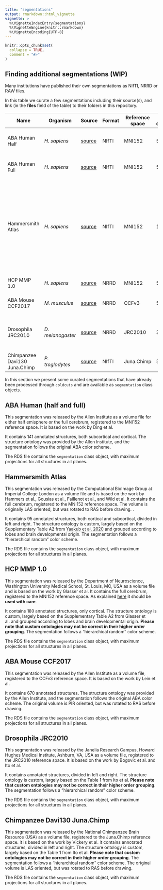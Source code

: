 ```yaml
---
title: "segmentations"
output: rmarkdown::html_vignette
vignette: >
  %\VignetteIndexEntry{segmentations}
  %\VignetteEngine{knitr::rmarkdown}
  %\VignetteEncoding{UTF-8}
---
```


```r
knitr::opts_chunk$set(
  collapse = TRUE,
  comment = "#>"
)
```


## Finding additional segmentations (WIP)

Many institutions have published their own segmentations as NIfTI, NRRD or RAW files.

In this table we curate a few segmentations including their source(s), and link (in the **files** field of the table) to their folders in this repository.

| Name | Organism | Source | Format | Reference space | Voxel dimension | Orientation | Ontology | Files | Citation | 
| --- | --- | --- | --- | --- | --- | --- | --- | --- | --- |
| ABA Human Half | _H. sapiens_ | [source](https://community.brain-map.org/t/allen-human-reference-atlas-3d-2020-new/405) | NIfTI | MNI152 | 500 &mu;m | RAS | [ontology](http://help.brain-map.org/display/api/Downloading+an+Ontology%27s+Structure+Graph) | [files](https://github.com/langleylab/coldcuts_segmentations/tree/main/ABA_Human_full) | [Ding et al.](https://pubmed.ncbi.nlm.nih.gov/27418273/) _J. Comp. Neurol._ 2016 |
| ABA Human Full | _H. sapiens_ | [source](https://community.brain-map.org/t/allen-human-reference-atlas-3d-2020-new/405) | NIfTI | MNI152 | 500 &mu;m | RAS | [ontology](http://help.brain-map.org/display/api/Downloading+an+Ontology%27s+Structure+Graph) | [files](https://github.com/langleylab/coldcuts_segmentations/tree/main/ABA_Human_half) | [Ding et al.](https://pubmed.ncbi.nlm.nih.gov/27418273/) _J. Comp. Neurol._ 2016 |
| Hammersmith Atlas | _H. sapiens_ | [source](http://brain-development.org/brain-atlases/adult-brain-atlases/adult-brain-maximum-probability-map-hammers-mith-atlas-n30r83-in-mni-space/) | NIfTI | MNI152 | 1 mm | LAS | custom ontology | [files](https://github.com/langleylab/coldcuts_segmentations/tree/main/Hammersmith) | [Hammers et al.](http://www.ncbi.nlm.nih.gov/pubmed/12874777) _Human Brain Mapping_ 2003, [Gousias et al.](http://www.ncbi.nlm.nih.gov/pubmed/18234511) _NeuroImage_ 2007, [Faillenot et al.](http://doi.org/10.1016/j.neuroimage.2017.01.073) _NeuroImage_ 2017, [Wild et al.](http://doi.org/10.1371/journal.pone.0180866) PLoS ONE 2017, | 
| HCP MMP 1.0 | _H. sapiens_ | [source](https://neurovault.org/collections/1549/) | NRRD | MNI152 | 500 &mu;m | RAS | custom ontology | [files](https://github.com/langleylab/coldcuts_segmentations/tree/main/HCP_MMP) | [Glasser et al.](http://doi.org/10.1038/nature18933) _Nature_ 2016 |
| ABA Mouse CCF2017 | _M. musculus_ | [source](http://download.alleninstitute.org/informatics-archive/current-release/mouse_ccf/annotation/ccf_2017/structure_masks/) | NRRD | CCFv3 | 50 &mu;m | PIR | [ontology](http://help.brain-map.org/display/api/Downloading+an+Ontology%27s+Structure+Graph) | [files](https://github.com/langleylab/coldcuts_segmentations/tree/main/ABA_Mouse_CCFv3) | [Lein et al.](https://www.nature.com/articles/nature05453) _Nature_ 2007 |
| Drosophila JRC2010 | _D. melanogaster_ | [source](https://www.janelia.org/open-science/jrc-2018-brain-templates) | NRRD | JRC2010 | 38 &mu;m | RAS | custom ontology | [files](https://github.com/langleylab/coldcuts_segmentations/tree/main/Drosophila_JRC2010) |  [Bogovic et al.](https://journals.plos.org/plosone/article?id=10.1371/journal.pone.0236495) _PlOS ONE_ 2020, [Ito et al.](https://www.cell.com/neuron/fulltext/S0896-6273(13)01178-1) _Neuron_ 2014 |
| Chimpanzee Davi130 Juna.Chimp | _P. troglodytes_ | [source](https://www.chimpanzeebrain.org/node/2347) | NIfTI | Juna.Chimp | 500 &mu;m | LAS | custom ontology | [files](https://github.com/langleylab/coldcuts_segmentations/tree/main/Chimp_Davi130) | [Vickery et al.](https://pubmed.ncbi.nlm.nih.gov/33226338/) _eLife_ 2020 |

 
In this section we present some curated segmentations that have already been processed through `coldcuts` and are available as `segmentation` class objects.

## ABA Human (half and full)

This segmentation was released by the Allen Institute as a volume file for either half emisphere or the full cerebrum, registered to the MNI152 reference space. It is based on the work by Ding et al. 

It contains 141 annotated structures, both subcortical and cortical. The structure ontology was provided by the Allen Institute, and the segmentation follows the original ABA color scheme.

The RDS file contains the `segmentation` class object, with maximum projections for all structures in all planes.


## Hammersmith Atlas

This segmentation was released by the Computational BioImage Group at Imperial College London as a volume file and is based on the work by Hammers et al., Gousias et al., Faillenot et al., and Wild et al. It contains the full cerebrum, registered to the MNI152 reference space. The volume is originally LAS oriented, but was rotated to RAS before drawing. . 

It contains 95 annotated structures, both cortical and subcortical, divided in left and right. The structure ontology is custom, largely based on the Supplementary Table A2 from [Yaakub et al. 2020](https://www.ncbi.nlm.nih.gov/pmc/articles/PMC7028906/) and grouped according to lobes and brain developmental origin. The segmentation follows a "hierarchical random" color scheme.

The RDS file contains the `segmentation` class object, with maximum projections for all structures in all planes.

## HCP MMP 1.0

This segmentation was released by the Department of Neuroscience, Washington University Medical School, St. Louis, MO, USA as a volume file and is based on the work by Glasser et al. It contains the full cerebrum, registered to the MNI152 reference space. As explained [here](https://figshare.com/articles/dataset/HCP-MMP1_0_projected_on_MNI2009a_GM_volumetric_in_NIfTI_format/3501911?file=5534024) it should be **used with care**.

It contains 180 annotated structures, only cortical. The structure ontology is custom, largely based on the Supplementary Table A2 from Glasser et al. and grouped according to lobes and brain developmental origin. **Please note that custom ontologies may not be correct in their higher order grouping**. The segmentation follows a "hierarchical random" color scheme.

The RDS file contains the `segmentation` class object, with maximum projections for all structures in all planes.

## ABA Mouse CCF2017

This segmentation was released by the Allen Institute as a volume file, registered to the CCFv3 reference space. It is based on the work by Lein et al. 

It contains 670 annotated structures. The structure ontology was provided by the Allen Institute, and the segmentation follows the original ABA color scheme. The original volume is PIR oriented, but was rotated to RAS before drawing.

The RDS file contains the `segmentation` class object, with maximum projections for all structures in all planes.


## Drosophila JRC2010

This segmentation was released by the Janelia Research Campus, Howard Hughes Medical Institute, Ashburn, VA, USA as a volume file, registered to the JRC2010 reference space. It is based on the work by Bogovic et al. and Ito et al.

It contains  annotated structures, divided in left and right. The structure ontology is custom, largely based on the Table 1 from Ito et al. **Please note that custom ontologies may not be correct in their higher order grouping**. The segmentation follows a "hierarchical random" color scheme.

The RDS file contains the `segmentation` class object, with maximum projections for all structures in all planes.


## Chimpanzee Davi130 Juna.Chimp

This segmentation was released by the National Chimpanzee Brain Resource (USA) as a volume file, registered to the Juna.Chimp reference space. It is based on the work by Vickery et al. It contains  annotated structures, divided in left and right. The structure ontology is custom, largely based on the Table 1 from Ito et al. **Please note that custom ontologies may not be correct in their higher order grouping**. The segmentation follows a "hierarchical random" color scheme. The original volume is LAS oriented, but was rotated to RAS before drawing.

The RDS file contains the `segmentation` class object, with maximum projections for all structures in all planes.


